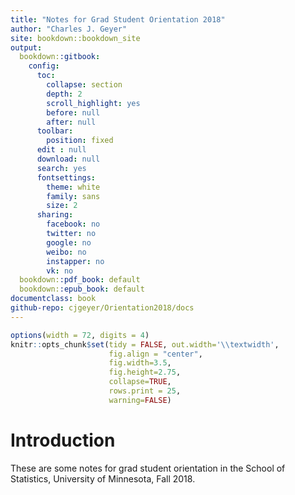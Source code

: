 ```yaml
--- 
title: "Notes for Grad Student Orientation 2018"
author: "Charles J. Geyer"
site: bookdown::bookdown_site
output: 
  bookdown::gitbook:
    config:
      toc:
        collapse: section
        depth: 2
        scroll_highlight: yes
        before: null
        after: null
      toolbar:
        position: fixed
      edit : null
      download: null
      search: yes
      fontsettings:
        theme: white
        family: sans
        size: 2
      sharing:
        facebook: no
        twitter: no
        google: no
        weibo: no
        instapper: no
        vk: no  
  bookdown::pdf_book: default
  bookdown::epub_book: default
documentclass: book
github-repo: cjgeyer/Orientation2018/docs
---
```


```r
options(width = 72, digits = 4)
knitr::opts_chunk$set(tidy = FALSE, out.width='\\textwidth',
                      fig.align = "center",
                      fig.width=3.5,
                      fig.height=2.75,
                      collapse=TRUE,
                      rows.print = 25,
                      warning=FALSE)
```

# Introduction {-}

These are some notes for grad student orientation in the School of Statistics,
University of Minnesota, Fall 2018.

